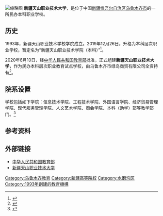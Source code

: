 {{coord|43.79986|87.71499|display=title}}
{{infobox University
| name= 新疆天山职业技术大学
|EnglishName=Xinjiang Tianshan Vocational & Technical University
| SealImage = 
| image = 新疆天山职业技术学院大门.jpg
| Motto = 
| Established = 1993
| Type = 民办职业本科高校
| President = 
| Location = {{PRC}}[[新疆维吾尔自治区|新疆维吾尔自治区]][[乌鲁木齐|乌鲁木齐]][[水磨沟区|水磨沟区]]观园路1066号
| Student = 7200
| Faculty = 452
| Campus = 郊区
| Website = http://www.xjtsxy.cn
| 所属法人 = 乌鲁木齐市绿岛商贸有限公司
}}
[[File:新疆天山职业技术大学.jpg|缩略图]]
'''新疆天山职业技术大学'''，是位于中国[[新疆维吾尔自治区|新疆维吾尔自治区]][[乌鲁木齐市|乌鲁木齐市]]的一所民办本科职业学校。

== 历史 ==
1993年，新疆天山职业技术学校学院成立。2019年12月26日，升格为本科层次职业学校，暂定名为“新疆天山职业技术学院（本科）”<ref>{{Cite web |url=http://www.moe.gov.cn/srcsite/A03/s181/202001/t20200110_415065.html |title=教育部关于同意新疆天山职业技术学院升格为本科层次职业学校的函 |access-date=2020-04-04 |archive-date=2020-01-20 |archive-url=https://web.archive.org/web/20200120043311/http://www.moe.gov.cn/srcsite/A03/s181/202001/t20200110_415065.html |dead-url=no }}</ref>。

2020年6月10日，经[[中华人民共和国教育部|中华人民共和国教育部]]批准，正式组建'''新疆天山职业技术大学'''，作为民办本科层次职业教育试点学校，由乌鲁木齐市绿岛商贸有限公司全资持有<ref name="报道0627A">{{cite web |author1=教育部 |title=教育部关于同意新疆天山职业技术学院（本科）更名为新疆天山职业技术大学的函（教发函〔2020〕33号） |url=http://www.moe.gov.cn/srcsite/A03/s181/202006/t20200619_467060.html |website=中华人民共和国教育部 |accessdate=2020-06-27 |location=北京 |language=zh-cn |archive-date=2021-01-20 |archive-url=https://web.archive.org/web/20210120195002/http://www.moe.gov.cn/srcsite/A03/s181/202006/t20200619_467060.html |dead-url=no }}</ref>。

== 院系设置 ==
学校包括如下学院：信息技术学院、工程技术学院、外国语言学院、经济贸易管理学院、现代服务管理学院、人文艺术学院、商会学院、本科（助学）部等教学部门。<ref>{{cite web|url=http://www.xjtsxy.cn/E_ReadNews.asp?NewsID=945|title=新疆天山职业技术学院简介|language=zh-hans|deadurl=yes|archiveurl=https://web.archive.org/web/20140106040822/http://www.xjtsxy.cn/E_ReadNews.asp?NewsID=945|archivedate=2014-01-06}}</ref>

==参考资料==
{{reflist}}

==外部链接==
* [https://web.archive.org/web/20101007210220/http://www.moe.edu.cn/english/ 中华人民共和国教育部]
* [http://www.xjtsxy.cn 新疆天山职业技术大学] {{Wayback|url=http://www.xjtsxy.cn/ |date=20210125195619 }}

{{新疆高等院校}}
{{民办大学}}
{{本科层次高等职业学校}}
{{coord missing|Xinjiang}}

[[Category:乌鲁木齐教育|Category:乌鲁木齐教育]]
[[Category:新疆高等院校|Category:新疆高等院校]]
[[Category:水磨沟区|Category:水磨沟区]]
[[Category:1993年創建的教育機構|Category:1993年創建的教育機構]]